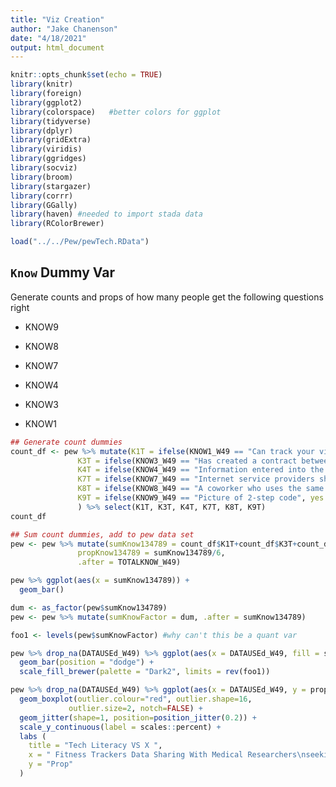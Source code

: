```yaml
---
title: "Viz Creation"
author: "Jake Chanenson"
date: "4/18/2021"
output: html_document
---
```


```r
knitr::opts_chunk$set(echo = TRUE)
library(knitr)
library(foreign)      
library(ggplot2)      
library(colorspace)   #better colors for ggplot
library(tidyverse)    
library(dplyr)
library(gridExtra)
library(viridis)
library(ggridges)
library(socviz)
library(broom)
library(stargazer)
library(corrr)
library(GGally)
library(haven) #needed to import stada data
library(RColorBrewer)
```

```r
load("../../Pew/pewTech.RData")
```

## `Know` Dummy Var
Generate counts and props of how many people get the following questions right 

* KNOW9

* KNOW8

* KNOW7

* KNOW4 

* KNOW3

* KNOW1

```r
## Generate count dummies
count_df <- pew %>% mutate(K1T = ifelse(KNOW1_W49 == "Can track your visits and activity on the site", yes = 1, no = 0 ),
               K3T = ifelse(KNOW3_W49 == "Has created a contract between itself and its users about how it will use their data", yes = 1, no = 0),
               K4T = ifelse(KNOW4_W49 == "Information entered into the site is encrypted", yes = 1, no = 0),
               K7T = ifelse(KNOW7_W49 == "Internet service providers should treat all traffic on their networks equally", yes = 1, no = 0),
               K8T = ifelse(KNOW8_W49 == "A coworker who uses the same computer", yes = 1, no = 0),
               K9T = ifelse(KNOW9_W49 == "Picture of 2-step code", yes = 1, no = 0)
               ) %>% select(K1T, K3T, K4T, K7T, K8T, K9T)
count_df

## Sum count dummies, add to pew data set
pew <- pew %>% mutate(sumKnow134789 = count_df$K1T+count_df$K3T+count_df$K4T+count_df$K7T+count_df$K8T+count_df$K9T,
               propKnow134789 = sumKnow134789/6,
               .after = TOTALKNOW_W49)
```


```r
pew %>% ggplot(aes(x = sumKnow134789)) +
  geom_bar()
```


```r
dum <- as_factor(pew$sumKnow134789)
pew <- pew %>% mutate(sumKnowFactor = dum, .after = sumKnow134789)

foo1 <- levels(pew$sumKnowFactor) #why can't this be a quant var 

pew %>% drop_na(DATAUSEd_W49) %>% ggplot(aes(x = DATAUSEd_W49, fill = sumKnowFactor)) +
  geom_bar(position = "dodge") +
  scale_fill_brewer(palette = "Dark2", limits = rev(foo1))
```


```r
pew %>% drop_na(DATAUSEd_W49) %>% ggplot(aes(x = DATAUSEd_W49, y = propKnow134789)) +
  geom_boxplot(outlier.colour="red", outlier.shape=16,
             outlier.size=2, notch=FALSE) +
  geom_jitter(shape=1, position=position_jitter(0.2)) +
  scale_y_continuous(label = scales::percent) +
  labs (
    title = "Tech Literacy VS X ",
    x = " Fitness Trackers Data Sharing With Medical Researchers\nseeking to better understand the link between exercise and heart disease",
    y = "Prop"
  )
```


